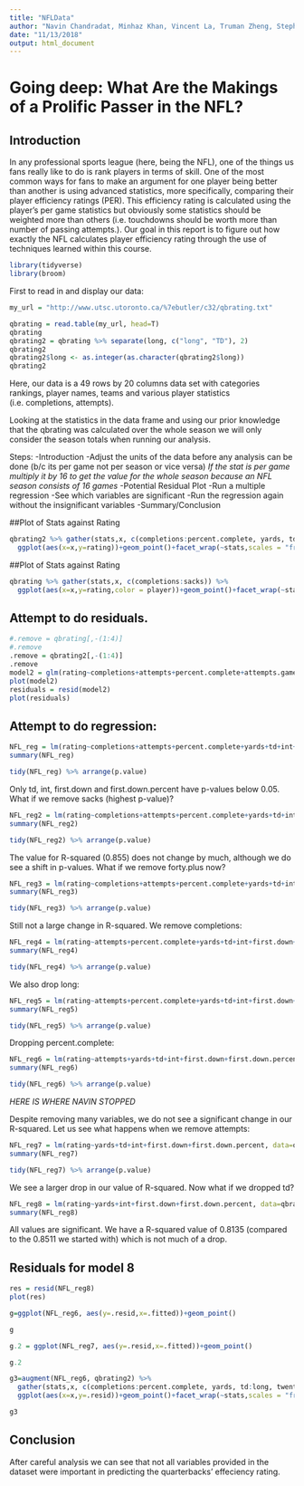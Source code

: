 ```yaml
---
title: "NFLData"
author: "Navin Chandradat, Minhaz Khan, Vincent La, Truman Zheng, Stephen Pereira"
date: "11/13/2018"
output: html_document
---
```



# Going deep: What Are the Makings of a Prolific Passer in the NFL? 

## Introduction

In any professional sports league (here, being the NFL), one of the things us fans really like to do is rank players in terms of skill. 
One of the most common ways for fans to make an argument for one player being better than another is using advanced statistics, more 
specifically, comparing their player efficiency ratings (PER). This efficiency rating is calculated using the player's per game 
statistics but obviously some statistics should be weighted more than others (i.e. touchdowns should be worth more than number of 
passing attempts.). Our goal in this report is to figure out how exactly the NFL calculates player efficiency rating through the use of techniques learned within this course.


```r
library(tidyverse)
library(broom)
```


First to read in and display our data:

```r
my_url = "http://www.utsc.utoronto.ca/%7ebutler/c32/qbrating.txt"

qbrating = read.table(my_url, head=T)
qbrating
qbrating2 = qbrating %>% separate(long, c("long", "TD"), 2)
qbrating2
qbrating2$long <- as.integer(as.character(qbrating2$long))
qbrating2
```
Here, our data is a 49 rows by 20 columns data set with categories rankings, player names, teams and various player statistics (i.e. completions, attempts).

Looking at the statistics in the data frame and using our prior knowledge that the qbrating was calculated over the whole season we will only consider the season totals when running our analysis.


Steps:
-Introduction
-Adjust the units of the data before any analysis can be done (b/c its per game not per season or vice versa) *If the stat is per game multiply it by 16 to get the value for the whole season because an NFL season consists of 16 games*
-Potential Residual Plot
-Run a multiple regression
-See which variables are significant
-Run the regression again without the insignificant variables
-Summary/Conclusion


##Plot of Stats against Rating
```r
qbrating2 %>% gather(stats,x, c(completions:percent.complete, yards, td:long, twenty.plus:sacks)) %>% 
  ggplot(aes(x=x,y=rating))+geom_point()+facet_wrap(~stats,scales = "free")
```


##Plot of Stats against Rating
```r
qbrating %>% gather(stats,x, c(completions:sacks)) %>% 
  ggplot(aes(x=x,y=rating,color = player))+geom_point()+facet_wrap(~stats,scales = "free")
```

## Attempt to do residuals.
```r
#.remove = qbrating[,-(1:4)]
#.remove
.remove = qbrating2[,-(1:4)]
.remove
model2 = glm(rating~completions+attempts+percent.complete+attempts.game+yards+average.yards+yards.per.game+td+int+first.down+first.down.percent+long+twenty.plus+forty.plus+sacks, data=.remove)
plot(model2)
residuals = resid(model2)
plot(residuals)
```

## Attempt to do regression:

```r
NFL_reg = lm(rating~completions+attempts+percent.complete+yards+td+int+first.down+first.down.percent+long+twenty.plus+forty.plus+sacks, data=qbrating2)
summary(NFL_reg)

tidy(NFL_reg) %>% arrange(p.value)
```

Only td, int, first.down and first.down.percent have p-values below 0.05. What if we remove sacks (highest p-value)?

```r
NFL_reg2 = lm(rating~completions+attempts+percent.complete+yards+td+int+first.down+first.down.percent+long+forty.plus, data=qbrating2)
summary(NFL_reg2)

tidy(NFL_reg2) %>% arrange(p.value)
```

The value for R-squared (0.855) does not change by much, although we do see a shift in p-values. What if we remove forty.plus now?

```r
NFL_reg3 = lm(rating~completions+attempts+percent.complete+yards+td+int+first.down+first.down.percent+long, data=qbrating2)
summary(NFL_reg3)

tidy(NFL_reg3) %>% arrange(p.value)
```

Still not a large change in R-squared. We remove completions:

```r
NFL_reg4 = lm(rating~attempts+percent.complete+yards+td+int+first.down+first.down.percent+long, data=qbrating2)
summary(NFL_reg4)

tidy(NFL_reg4) %>% arrange(p.value)
```

We also drop long:

```r
NFL_reg5 = lm(rating~attempts+percent.complete+yards+td+int+first.down+first.down.percent, data=qbrating2)
summary(NFL_reg5)

tidy(NFL_reg5) %>% arrange(p.value)
```

Dropping percent.complete:

```r
NFL_reg6 = lm(rating~attempts+yards+td+int+first.down+first.down.percent, data=qbrating2)
summary(NFL_reg6)

tidy(NFL_reg6) %>% arrange(p.value)
```

*HERE IS WHERE NAVIN STOPPED*

Despite removing many variables, we do not see a significant change in our R-squared. Let us see what happens when we remove attempts:

```r
NFL_reg7 = lm(rating~yards+td+int+first.down+first.down.percent, data=qbrating2)
summary(NFL_reg7)

tidy(NFL_reg7) %>% arrange(p.value)
```

We see a larger drop in our value of R-squared. Now what if we dropped td?

```r
NFL_reg8 = lm(rating~yards+int+first.down+first.down.percent, data=qbrating2)
summary(NFL_reg8)
```

All values are significant. We have a R-squared value of 0.8135 (compared to the 0.8511 we started with) which is not much of a drop. 

## Residuals for model 8
```r
res = resid(NFL_reg8)
plot(res)
```


```r
g=ggplot(NFL_reg6, aes(y=.resid,x=.fitted))+geom_point()

g
```

```r
g.2 = ggplot(NFL_reg7, aes(y=.resid,x=.fitted))+geom_point()

g.2
```

```r
g3=augment(NFL_reg6, qbrating2) %>% 
  gather(stats,x, c(completions:percent.complete, yards, td:long, twenty.plus:sacks)) %>%
  ggplot(aes(x=x,y=.resid))+geom_point()+facet_wrap(~stats,scales = "free")

g3
```


## Conclusion

After careful analysis we can see that not all variables provided in the dataset were important in predicting the quarterbacks' effeciency rating. 
